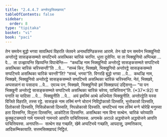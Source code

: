 ```yaml
---
title: "2.4.4.7 अन्तोरट्ठसिक्खापद"
tableOfContents: false
sidebar:
  order: 8
type: "tipitaka"
basket: "vi"
book: "paci"
---
```



<DynamicBreadcrumb />

<Division number="961" book="paci">

<Paragraph number="2952" book="paci">
तेन समयेन बुद्धो भगवा सावत्थियं विहरति जेतवने अनाथपिण्डिकस्स आरामे. तेन खो पन समयेन भिक्खुनियो अन्तोरट्ठे सासङ्कसम्मते सप्पटिभये असत्थिका चारिकं चरन्ति. धुत्ता दूसेन्ति.
</Paragraph>

<Paragraph number="2953" book="paci">
या ता भिक्खुनियो अप्पिच्छा …पे…  ता उज्झायन्ति खिय्यन्ति विपाचेन्ति—  “कथञ्हि नाम भिक्खुनियो अन्तोरट्ठे सासङ्कसम्मते सप्पटिभये असत्थिका चारिकं चरिस्सन्ती”ति …पे…  “सच्चं किर, भिक्खवे, भिक्खुनियो अन्तोरट्ठे सासङ्कसम्मते सप्पटिभये असत्थिका चारिकं चरन्ती”ति? “सच्चं, भगवा”ति. विगरहि बुद्धो भगवा …पे…  कथञ्हि नाम, भिक्खवे, भिक्खुनियो अन्तोरट्ठे सासङ्कसम्मते सप्पटिभये असत्थिका चारिकं चरिस्सन्ति. नेतं, भिक्खवे, अप्पसन्नानं वा पसादाय …पे…  एवञ्च पन, भिक्खवे, भिक्खुनियो इमं सिक्खापदं उद्दिसन्तु—
</Paragraph>

</Division>
<Division number="962" book="paci">

<Paragraph number="2954" book="paci">
<Emphasis>“या पन भिक्खुनी अन्तोरट्ठे सासङ्कसम्मते सप्पटिभये असत्थिका चारिकं चरेय्य, पाचित्तियन्”</Emphasis>ति. (*37*:<Emphasis>92</Emphasis>)
</Paragraph>

</Division>
<Division number="963" book="paci">

<Paragraph number="2955" book="paci">
<Emphasis>या पना</Emphasis>ति या यादिसा …पे…  <Emphasis>भिक्खुनी</Emphasis>ति …पे…  अयं इमस्मिं अत्थे अधिप्पेता भिक्खुनीति.
</Paragraph>

<Paragraph number="2956" book="paci">
<Emphasis>अन्तोरट्ठे</Emphasis>ति यस्स विजिते विहरति, तस्स रट्ठे.
</Paragraph>

<Paragraph number="2957" book="paci">
<Emphasis>सासङ्कं</Emphasis> नाम तस्मिं मग्गे चोरानं निविट्ठोकासो दिस्सति, भुत्तोकासो दिस्सति, ठितोकासो दिस्सति, निसिन्नोकासो दिस्सति, निपन्नोकासो दिस्सति.
</Paragraph>

<Paragraph number="2958" book="paci">
<Emphasis>सप्पटिभयं</Emphasis> नाम तस्मिं मग्गे चोरेहि मनुस्सा हता दिस्सन्ति, विलुत्ता दिस्सन्ति, आकोटिता दिस्सन्ति.
</Paragraph>

<Paragraph number="2959" book="paci">
<Emphasis>असत्थिका</Emphasis> नाम विना सत्थेन.
</Paragraph>

<Paragraph number="2960" book="paci">
<Emphasis>चारिकं चरेय्या</Emphasis>ति कुक्कुटसम्पाते गामे गामन्तरे गामन्तरे आपत्ति पाचित्तियस्स. अगामके अरञ्ञे अद्धयोजने अद्धयोजने आपत्ति पाचित्तियस्स.
</Paragraph>

</Division>
<Division number="964" book="paci">

<Paragraph number="2961" book="paci">
अनापत्ति—  सत्थेन सह गच्छति, खेमे अप्पटिभये गच्छति, आपदासु, उम्मत्तिकाय, आदिकम्मिकायाति.

</Paragraph>
</Division>

<Paragraph number="2962" type="center" book="paci">
सत्तमसिक्खापदं निट्ठितं.
</Paragraph>